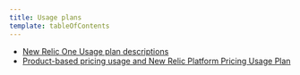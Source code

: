 ```yaml
---
title: Usage plans
template: tableOfContents
---
```


* [New Relic One Usage plan descriptions](/docs/licenses/license-information/usage-plans/new-relic-one-usage-plan-descriptions)
* [Product-based pricing usage and New Relic Platform Pricing Usage Plan](/docs/licenses/license-information/usage-plans/product-based-pricing-usage-new-relic-platform-pricing-usage-plan)
